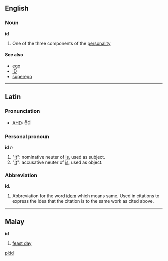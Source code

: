 ==English==
===Noun===
'''id'''

# One of the three components of the [[personality]]

====See also====
*[[ego]]
*[[ID]]<!-- or [[I.D.]] -->
*[[superego]]

----

==Latin==
===Pronunciation===
*[[AHD]]: <big> &#275;d </big>

===Personal pronoun===
'''id''' ''n''
# "[[It]]": nominative neuter of [[is]], used as subject.
# "[[It]]": accusative neuter of [[is]], used as object.

===Abbreviation===
'''id.'''
# Abbreviation for the word [[idem]] which means same. Used in citations to express the idea that the citation is to the same work as cited above.

----

==Malay==
'''id'''

# [[feast day]]


[[pl:id]]